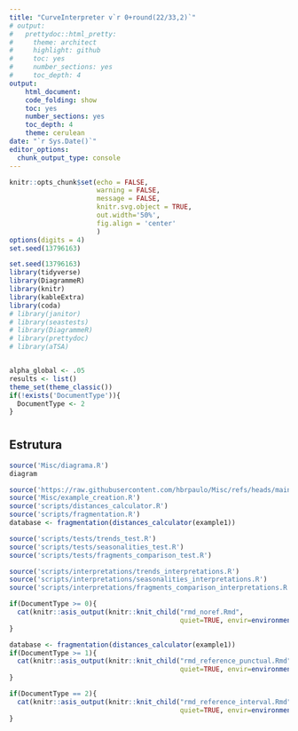 ```yaml
---
title: "CurveInterpreter v`r 0+round(22/33,2)`"
# output:
#   prettydoc::html_pretty:
#     theme: architect
#     highlight: github
#     toc: yes
#     number_sections: yes
#     toc_depth: 4
output:
    html_document:
    code_folding: show
    toc: yes
    number_sections: yes
    toc_depth: 4
    theme: cerulean
date: "`r Sys.Date()`"
editor_options: 
  chunk_output_type: console
---
```


```r
knitr::opts_chunk$set(echo = FALSE,
                      warning = FALSE,
                      message = FALSE,
                      knitr.svg.object = TRUE, 
                      out.width='50%',
                      fig.align = 'center'
                      )
options(digits = 4)
set.seed(13796163)
```

```r
set.seed(13796163)
library(tidyverse)
library(DiagrammeR)
library(knitr)
library(kableExtra)
library(coda)
# library(janitor)
# library(seastests)
# library(DiagrammeR)
# library(prettydoc)
# library(aTSA)


alpha_global <- .05
results <- list()
theme_set(theme_classic())
if(!exists('DocumentType')){
  DocumentType <- 2
}
```

# {.tabset .tabset-fade .tabset-pills}

## Estrutura

```r
source('Misc/diagrama.R')
diagram
```

```r
source('https://raw.githubusercontent.com/hbrpaulo/Misc/refs/heads/main/format_sig.R')
source('Misc/example_creation.R')
source('scripts/distances_calculator.R')
source('scripts/fragmentation.R')
database <- fragmentation(distances_calculator(example1))
```

```r
source('scripts/tests/trends_test.R')
source('scripts/tests/seasonalities_test.R')
source('scripts/tests/fragments_comparison_test.R')
```

```r
source('scripts/interpretations/trends_interpretations.R')
source('scripts/interpretations/seasonalities_interpretations.R')
source('scripts/interpretations/fragments_comparison_interpretations.R')
```


```r
if(DocumentType >= 0){
  cat(knitr::asis_output(knitr::knit_child("rmd_noref.Rmd", 
                                           quiet=TRUE, envir=environment())))
}
```

```r
database <- fragmentation(distances_calculator(example1))
if(DocumentType >= 1){
  cat(knitr::asis_output(knitr::knit_child("rmd_reference_punctual.Rmd",
                                           quiet=TRUE, envir=environment())))
}
```

```r
if(DocumentType == 2){
  cat(knitr::asis_output(knitr::knit_child("rmd_reference_interval.Rmd",
                                           quiet=TRUE, envir=environment())))
}
```
